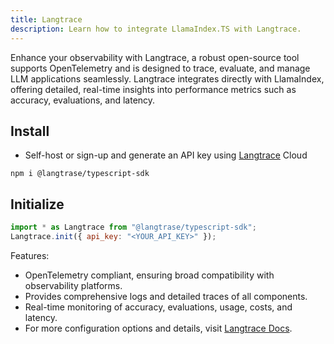 ```yaml
---
title: Langtrace
description: Learn how to integrate LlamaIndex.TS with Langtrace.
---
```


Enhance your observability with Langtrace, a robust open-source tool supports OpenTelemetry and is designed to trace, evaluate, and manage LLM applications seamlessly. Langtrace integrates directly with LlamaIndex, offering detailed, real-time insights into performance metrics such as accuracy, evaluations, and latency.

## Install

- Self-host or sign-up and generate an API key using [Langtrace](https://www.langtrace.ai) Cloud

```package-install
npm i @langtrase/typescript-sdk
```

## Initialize

```js
import * as Langtrace from "@langtrase/typescript-sdk";
Langtrace.init({ api_key: "<YOUR_API_KEY>" });
```

Features:

- OpenTelemetry compliant, ensuring broad compatibility with observability platforms.
- Provides comprehensive logs and detailed traces of all components.
- Real-time monitoring of accuracy, evaluations, usage, costs, and latency.
- For more configuration options and details, visit [Langtrace Docs](https://docs.langtrace.ai/introduction).
